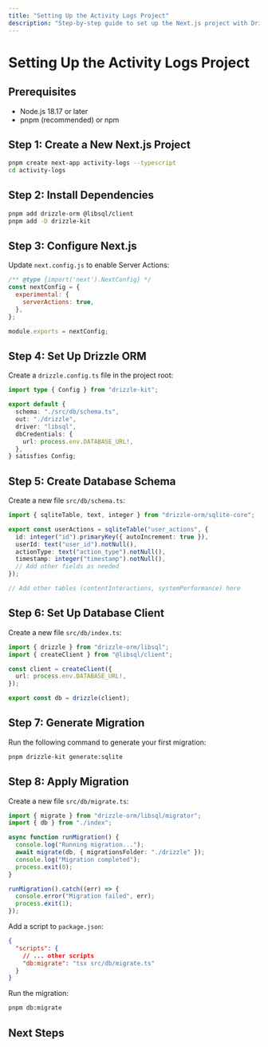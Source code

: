 ```yaml
---
title: "Setting Up the Activity Logs Project"
description: "Step-by-step guide to set up the Next.js project with Drizzle ORM"
---
```


# Setting Up the Activity Logs Project

## Prerequisites

- Node.js 18.17 or later
- pnpm (recommended) or npm

## Step 1: Create a New Next.js Project

```bash
pnpm create next-app activity-logs --typescript
cd activity-logs
```

## Step 2: Install Dependencies

```bash
pnpm add drizzle-orm @libsql/client
pnpm add -D drizzle-kit
```

## Step 3: Configure Next.js

Update `next.config.js` to enable Server Actions:

```javascript
/** @type {import('next').NextConfig} */
const nextConfig = {
  experimental: {
    serverActions: true,
  },
};

module.exports = nextConfig;
```

## Step 4: Set Up Drizzle ORM

Create a `drizzle.config.ts` file in the project root:

```typescript
import type { Config } from "drizzle-kit";

export default {
  schema: "./src/db/schema.ts",
  out: "./drizzle",
  driver: "libsql",
  dbCredentials: {
    url: process.env.DATABASE_URL!,
  },
} satisfies Config;
```

## Step 5: Create Database Schema

Create a new file `src/db/schema.ts`:

```typescript
import { sqliteTable, text, integer } from "drizzle-orm/sqlite-core";

export const userActions = sqliteTable("user_actions", {
  id: integer("id").primaryKey({ autoIncrement: true }),
  userId: text("user_id").notNull(),
  actionType: text("action_type").notNull(),
  timestamp: integer("timestamp").notNull(),
  // Add other fields as needed
});

// Add other tables (contentInteractions, systemPerformance) here
```

## Step 6: Set Up Database Client

Create a new file `src/db/index.ts`:

```typescript
import { drizzle } from "drizzle-orm/libsql";
import { createClient } from "@libsql/client";

const client = createClient({
  url: process.env.DATABASE_URL!,
});

export const db = drizzle(client);
```

## Step 7: Generate Migration

Run the following command to generate your first migration:

```bash
pnpm drizzle-kit generate:sqlite
```

## Step 8: Apply Migration

Create a new file `src/db/migrate.ts`:

```typescript
import { migrate } from "drizzle-orm/libsql/migrator";
import { db } from "./index";

async function runMigration() {
  console.log("Running migration...");
  await migrate(db, { migrationsFolder: "./drizzle" });
  console.log("Migration completed");
  process.exit(0);
}

runMigration().catch((err) => {
  console.error("Migration failed", err);
  process.exit(1);
});
```

Add a script to `package.json`:

```json
{
  "scripts": {
    // ... other scripts
    "db:migrate": "tsx src/db/migrate.ts"
  }
}
```

Run the migration:

```bash
pnpm db:migrate
```

## Next Steps

<Cards>
  <Card
    title="Implementing Server Actions"
    href="/docs/activity-logs/server-actions"
    description="Create server actions for logging user activities"
  />
  <Card
    title="Client-Side Integration"
    href="/docs/activity-logs/client-integration"
    description="Integrate logging into your React components"
  />
  <Card
    title="Admin Dashboard"
    href="/docs/activity-logs/admin-dashboard"
    description="Build an admin dashboard to view and analyze logs"
  />
</Cards>

